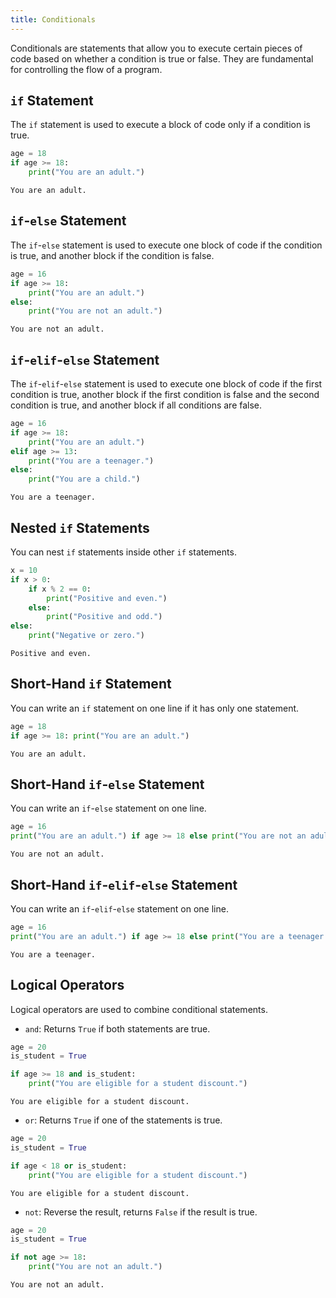 ```yaml
---
title: Conditionals
---
```


Conditionals are statements that allow you to execute certain pieces of code based on whether a condition is true or false. They are fundamental for controlling the flow of a program.

## `if` Statement

The `if` statement is used to execute a block of code only if a condition is true.

```python title="Example"
age = 18
if age >= 18:
    print("You are an adult.")
```
```plaintext title="Output"
You are an adult.
```

## `if`-`else` Statement

The `if`-`else` statement is used to execute one block of code if the condition is true, and another block if the condition is false.

```python title="Example"
age = 16
if age >= 18:
    print("You are an adult.")
else:
    print("You are not an adult.")
```
```plaintext title="Output"
You are not an adult.
```

## `if`-`elif`-`else` Statement

The `if`-`elif`-`else` statement is used to execute one block of code if the first condition is true, another block if the first condition is false and the second condition is true, and another block if all conditions are false.

```python title="Example"
age = 16
if age >= 18:
    print("You are an adult.")
elif age >= 13:
    print("You are a teenager.")
else:
    print("You are a child.")
```
```plaintext title="Output"
You are a teenager.
```

## Nested `if` Statements

You can nest `if` statements inside other `if` statements.

```python title="Example"
x = 10
if x > 0:
    if x % 2 == 0:
        print("Positive and even.")
    else:
        print("Positive and odd.")
else:
    print("Negative or zero.")
```
```plaintext title="Output"
Positive and even.
```

## Short-Hand `if` Statement

You can write an `if` statement on one line if it has only one statement.

```python title="Example"
age = 18
if age >= 18: print("You are an adult.")
```
```plaintext title="Output"
You are an adult.
```

## Short-Hand `if`-`else` Statement

You can write an `if`-`else` statement on one line.

```python title="Example"
age = 16
print("You are an adult.") if age >= 18 else print("You are not an adult.")
```
```plaintext title="Output"
You are not an adult.
```

## Short-Hand `if`-`elif`-`else` Statement

You can write an `if`-`elif`-`else` statement on one line.

```python title="Example"
age = 16
print("You are an adult.") if age >= 18 else print("You are a teenager.") if age >= 13 else print("You are a child.")
```
```plaintext title="Output"
You are a teenager.
```

## Logical Operators

Logical operators are used to combine conditional statements.

- `and`: Returns `True` if both statements are true.

```python title="Example"
age = 20
is_student = True

if age >= 18 and is_student:
    print("You are eligible for a student discount.")
```
```plaintext title="Output"
You are eligible for a student discount.
```

- `or`: Returns `True` if one of the statements is true.

```python title="Example"
age = 20
is_student = True

if age < 18 or is_student:
    print("You are eligible for a student discount.")
```
```plaintext title="Output"
You are eligible for a student discount.
```

- `not`: Reverse the result, returns `False` if the result is true.

```python title="Example"
age = 20
is_student = True

if not age >= 18:
    print("You are not an adult.")
```
```plaintext title="Output"
You are not an adult.
```
